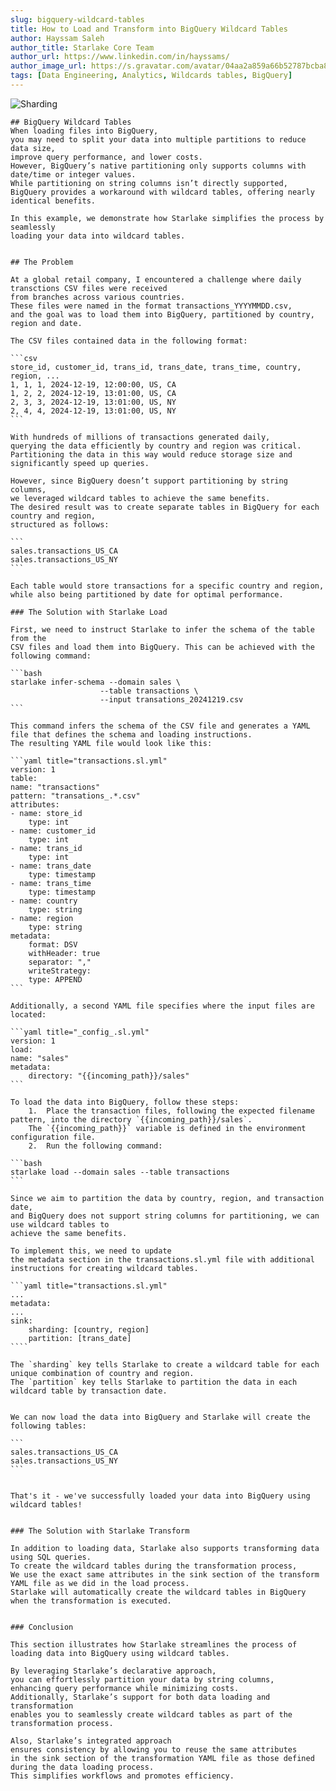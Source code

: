 ```yaml
---
slug: bigquery-wildcard-tables
title: How to Load and Transform into BigQuery Wildcard Tables
author: Hayssam Saleh
author_title: Starlake Core Team
author_url: https://www.linkedin.com/in/hayssams/
author_image_url: https://s.gravatar.com/avatar/04aa2a859a66b52787bcba8c36beba8c.png
tags: [Data Engineering, Analytics, Wildcards tables, BigQuery]
---
```


![Sharding](/img/blog/sharding/sharding2.png "BigQuery Wildcard Tables")

    ## BigQuery Wildcard Tables
    When loading files into BigQuery, 
    you may need to split your data into multiple partitions to reduce data size, 
    improve query performance, and lower costs. 
    However, BigQuery’s native partitioning only supports columns with date/time or integer values. 
    While partitioning on string columns isn’t directly supported, 
    BigQuery provides a workaround with wildcard tables, offering nearly identical benefits.

    In this example, we demonstrate how Starlake simplifies the process by seamlessly 
    loading your data into wildcard tables.


    ## The Problem

    At a global retail company, I encountered a challenge where daily transctions CSV files were received 
    from branches across various countries. 
    These files were named in the format transactions_YYYYMMDD.csv, 
    and the goal was to load them into BigQuery, partitioned by country, region and date.

    The CSV files contained data in the following format:

    ```csv
    store_id, customer_id, trans_id, trans_date, trans_time, country, region, ...
    1, 1, 1, 2024-12-19, 12:00:00, US, CA
    1, 2, 2, 2024-12-19, 13:01:00, US, CA
    2, 3, 3, 2024-12-19, 13:01:00, US, NY
    2, 4, 4, 2024-12-19, 13:01:00, US, NY
    ```

    With hundreds of millions of transactions generated daily, 
    querying the data efficiently by country and region was critical. 
    Partitioning the data in this way would reduce storage size and significantly speed up queries.

    However, since BigQuery doesn’t support partitioning by string columns, 
    we leveraged wildcard tables to achieve the same benefits. 
    The desired result was to create separate tables in BigQuery for each country and region, 
    structured as follows:

    ```
    sales.transactions_US_CA
    sales.transactions_US_NY
    ```

    Each table would store transactions for a specific country and region, 
    while also being partitioned by date for optimal performance.

    ### The Solution with Starlake Load

    First, we need to instruct Starlake to infer the schema of the table from the 
    CSV files and load them into BigQuery. This can be achieved with the following command:

    ```bash
    starlake infer-schema --domain sales \
                        --table transactions \
                        --input transations_20241219.csv 
    ```

    This command infers the schema of the CSV file and generates a YAML 
    file that defines the schema and loading instructions. 
    The resulting YAML file would look like this:

    ```yaml title="transactions.sl.yml"
    version: 1
    table:
    name: "transactions"
    pattern: "transations_.*.csv"
    attributes:
    - name: store_id
        type: int
    - name: customer_id
        type: int
    - name: trans_id
        type: int
    - name: trans_date
        type: timestamp
    - name: trans_time
        type: timestamp
    - name: country
        type: string
    - name: region
        type: string
    metadata:
        format: DSV
        withHeader: true
        separator: ","
        writeStrategy:
        type: APPEND
    ```

    Additionally, a second YAML file specifies where the input files are located:

    ```yaml title="_config_.sl.yml"
    version: 1
    load:
    name: "sales"
    metadata:
        directory: "{{incoming_path}}/sales"
    ```

    To load the data into BigQuery, follow these steps:
        1.	Place the transaction files, following the expected filename pattern, into the directory `{{incoming_path}}/sales`. 
        The `{{incoming_path}}` variable is defined in the environment configuration file.
        2.	Run the following command:

    ```bash
    starlake load --domain sales --table transactions
    ```

    Since we aim to partition the data by country, region, and transaction date, 
    and BigQuery does not support string columns for partitioning, we can use wildcard tables to 
    achieve the same benefits. 

    To implement this, we need to update 
    the metadata section in the transactions.sl.yml file with additional instructions for creating wildcard tables.

    ```yaml title="transactions.sl.yml"
    ...
    metadata:
    ...
    sink:
        sharding: [country, region]
        partition: [trans_date]
    ````

    The `sharding` key tells Starlake to create a wildcard table for each unique combination of country and region.
    The `partition` key tells Starlake to partition the data in each wildcard table by transaction date.


    We can now load the data into BigQuery and Starlake will create the following tables:

    ```
    sales.transactions_US_CA
    sales.transactions_US_NY
    ```


    That's it - we've successfully loaded your data into BigQuery using wildcard tables!


    ### The Solution with Starlake Transform

    In addition to loading data, Starlake also supports transforming data using SQL queries.
    To create the wildcard tables during the transformation process,
    We use the exact same attributes in the sink section of the transform YAML file as we did in the load process.
    Starlake will automatically create the wildcard tables in BigQuery when the transformation is executed.


    ### Conclusion

    This section illustrates how Starlake streamlines the process of loading data into BigQuery using wildcard tables.

    By leveraging Starlake’s declarative approach, 
    you can effortlessly partition your data by string columns, 
    enhancing query performance while minimizing costs. 
    Additionally, Starlake’s support for both data loading and transformation 
    enables you to seamlessly create wildcard tables as part of the transformation process.

    Also, Starlake’s integrated approach 
    ensures consistency by allowing you to reuse the same attributes 
    in the sink section of the transformation YAML file as those defined during the data loading process. 
    This simplifies workflows and promotes efficiency.
